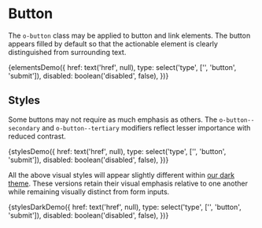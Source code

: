 
<Meta
  title="Objects/Button"
  decorators={[withKnobs]}/>

# Button

The `o-button` class may be applied to button and link elements. The button appears filled by default so that the actionable element is clearly distinguished from surrounding text.

<Preview>
  <Story name="Elements" height="100px">
    {elementsDemo({
      href: text('href', null),
      type: select('type', ['', 'button', 'submit']),
      disabled: boolean('disabled', false),
    })}
  </Story>
</Preview>

## Styles

Some buttons may not require as much emphasis as others. The `o-button--secondary` and `o-button--tertiary` modifiers reflect lesser importance with reduced contrast.

<Preview>
  <Story name="Styles" height="100px">
    {stylesDemo({
      href: text('href', null),
      type: select('type', ['', 'button', 'submit']),
      disabled: boolean('disabled', false),
    })}
  </Story>
</Preview>

All the above visual styles will appear slightly different within [our dark theme](/?path=/docs/themes--dark). These versions retain their visual emphasis relative to one another while remaining visually distinct from form inputs.

<Preview>
  <Story name="Styles (Dark)" height="100px" parameters={{ themes: { disable: true } }}>
    {stylesDarkDemo({
      href: text('href', null),
      type: select('type', ['', 'button', 'submit']),
      disabled: boolean('disabled', false),
    })}
  </Story>
</Preview>
